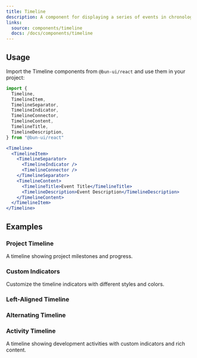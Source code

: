 ```yaml
---
title: Timeline
description: A component for displaying a series of events in chronological order.
links:
  source: components/timeline
  docs: /docs/components/timeline
---
```


<ComponentPreview name="timeline-basic" />

## Usage

Import the Timeline components from `@bun-ui/react` and use them in your project:

```jsx
import {
  Timeline,
  TimelineItem,
  TimelineSeparator,
  TimelineIndicator,
  TimelineConnector,
  TimelineContent,
  TimelineTitle,
  TimelineDescription,
} from "@bun-ui/react"
```

```jsx
<Timeline>
  <TimelineItem>
    <TimelineSeparator>
      <TimelineIndicator />
      <TimelineConnector />
    </TimelineSeparator>
    <TimelineContent>
      <TimelineTitle>Event Title</TimelineTitle>
      <TimelineDescription>Event Description</TimelineDescription>
    </TimelineContent>
  </TimelineItem>
</Timeline>
```

## Examples

### Project Timeline

A timeline showing project milestones and progress.

<ComponentPreview name="timeline-project" />

### Custom Indicators

Customize the timeline indicators with different styles and colors.

<ComponentPreview name="timeline-customization" />

### Left-Aligned Timeline

<ComponentPreview name="timeline-left-aligned" />

### Alternating Timeline

<ComponentPreview name="timeline-alternating" />

### Activity Timeline

A timeline showing development activities with custom indicators and rich content.

<ComponentPreview name="timeline-activity" />

